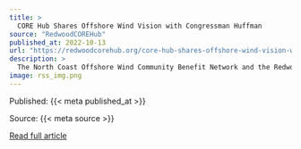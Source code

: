 ```yaml
---
title: >
  CORE Hub Shares Offshore Wind Vision with Congressman Huffman
source: "RedwoodCOREHub"
published_at: 2022-10-13
url: "https://redwoodcorehub.org/core-hub-shares-offshore-wind-vision-with-congressman-huffman/?utm_source=rss&utm_medium=rss&utm_campaign=core-hub-shares-offshore-wind-vision-with-congressman-huffman"
description: >
  The North Coast Offshore Wind Community Benefit Network and the Redwood CORE Hub had an opportunity to meet with U.S. Congressman Jared Huffman on Wednesday, Oct. 5, to discuss how the Congressman might support the community benefit recommendations and lease stipulations outlined in the Network’s comments submitted to the Bureau of Ocean Energy Management on [&#8230;]
image: rss_img.png
---
```



  Published: {{< meta published_at >}}
  

  Source: {{< meta source >}}
  

  [Read full article]({{< meta url >}}){target='blank'}
  

